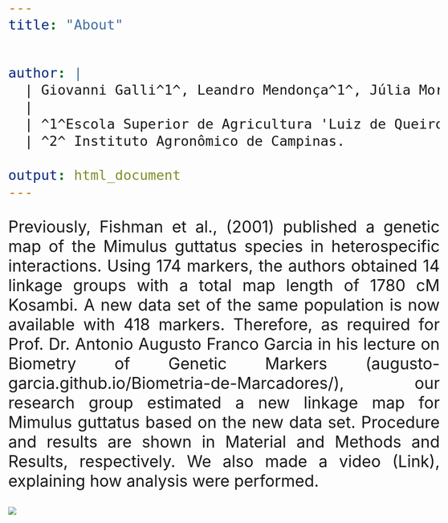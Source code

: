 ```yaml
---
title: "About"


author: | 
  | Giovanni Galli^1^, Leandro Mendonça^1^, Júlia Morosini^1^ and Humberto Carvalho^2^  
  |
  | ^1^Escola Superior de Agricultura 'Luiz de Queiroz'.
  | ^2^ Instituto Agronômico de Campinas.
  
output: html_document
---
```

<style>
body {
text-align: justify;
font-size: 2em
}
</style>

Previously, Fishman et al., (2001) published a genetic map of the Mimulus guttatus species in heterospecific interactions. Using 174 markers, the authors obtained 14 linkage groups with a total map length of 1780 cM Kosambi. A new data set of the same population is now available with 418 markers. Therefore, as required for Prof. Dr. Antonio Augusto Franco Garcia in his lecture on Biometry of Genetic Markers (augusto-garcia.github.io/Biometria-de-Marcadores/), our research group estimated a new linkage map for Mimulus guttatus based on the new data set. Procedure and results are shown in Material and Methods and Results, respectively. We also made a video (Link), explaining how analysis were performed. 

![](http://i.imgur.com/NCQCqCX.jpg)
